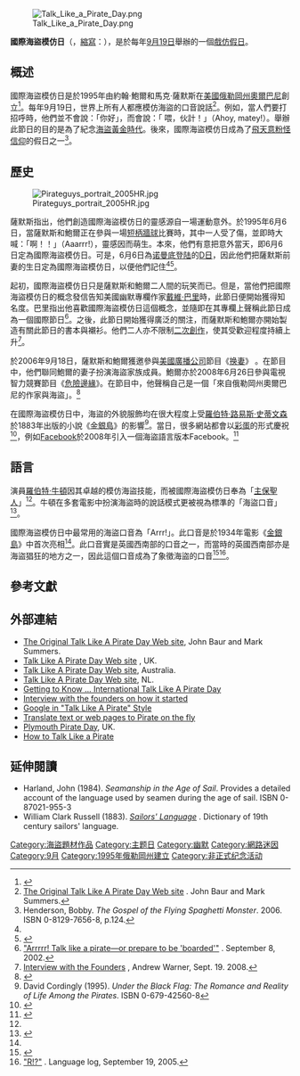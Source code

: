 {{noteTA
|T = zh-hans: 国际海盗语言日; zh-hant: 國際海盜模仿日;
|1 = zh-hans: 国际海盗语言日; zh-hant: 國際海盜模仿日;
}}
[[File:Talk_Like_a_Pirate_Day.png|thumb]]

'''國際海盜模仿日'''（{{lang-en|'''International Talk Like a Pirate Day'''}}，[[縮寫|縮寫]]：'''{{lang|en|ITLPD}}'''），是於每年[[9月19日|9月19日]]舉辦的一個[[戲仿|戲仿]][[假日|假日]]。

== 概述 ==
國際海盜模仿日是於1995年由約翰·鮑爾和馬克·薩默斯在[[美國|美國]][[俄勒岡州|俄勒岡州]][[奧爾巴尼_(俄勒岡州)|奧爾巴尼]]創立<ref name="anltysbr">{{cite web |url = http://www.highbeam.com/doc/1G1-110174926.html |title = Avast! No lubbers today, ye scurvy bilge rats! |publisher = Highbeam.com |date = 2003-09-19 |accessdate = 2009-11-01 |archive-url = https://web.archive.org/web/20121103072314/http://www.highbeam.com/doc/1G1-110174926.html |archive-date = 2012-11-03 |dead-url = yes }}</ref>。每年9月19日，世界上所有人都應模仿海盜的口音說話<ref name="TLAP">[http://www.talklikeapirate.com/ The Original Talk Like A Pirate Day Web site] {{Wayback|url=http://www.talklikeapirate.com/ |date=20121120063255 }}. John Baur and Mark Summers.</ref>。例如，當人們要打招呼時，他們並不會說：「你好」，而會說：「 喂，伙計！」（Ahoy, matey!）。舉辦此節日的目的是為了紀念[[海盜黃金時代|海盜黃金時代]]。後來，國際海盜模仿日成為了[[飞行面条怪物|飛天意粉怪信仰]]的假日之一<ref>Henderson, Bobby. ''The Gospel of the Flying Spaghetti Monster''. 2006. ISBN 0-8129-7656-8, p.124.</ref>。

== 歷史 ==
[[File:Pirateguys_portrait_2005HR.jpg|thumb]]

薩默斯指出，他們創造國際海盜模仿日的靈感源自一場運動意外。於1995年6月6日，當薩默斯和鮑爾正在參與一場[[短柄牆球|短柄牆球]]比賽時，其中一人受了傷，並即時大喊：「啊！！」（Aaarrr!），靈感因而萌生。本來，他們有意把意外當天，即6月6日定為國際海盜模仿日。可是，6月6日為[[诺曼底登陆|诺曼底登陆]]的[[D日|D日]]，因此他們把薩默斯前妻的生日定為國際海盜模仿日，以便他們記住<ref name="TLAP" /><ref>{{cite episode |title = The KBIM Pat & Brian Show |url = http://www.beyondinvestigation.com/mp3s/KBIM_Talk_Like_a_Pirate_Day_Show_9-19-2007.mp3 |network = Beyond Investigation Magazine |station = KBIM Webcast |city = Orange, California |airdate = September 19, 2007 |minutes = 40 |access-date = 2013-05-25 |archive-url = https://web.archive.org/web/20121030215750/http://www.beyondinvestigation.com/mp3s/KBIM_Talk_Like_a_Pirate_Day_Show_9-19-2007.mp3 |archive-date = 2012-10-30 |dead-url = yes }}</ref>。

起初，國際海盜模仿日只是薩默斯和鮑爾二人間的玩笑而已。但是，當他們把國際海盜模仿日的概念發信告知美國幽默專欄作家[[戴維·巴里|戴維·巴里]]時，此節日便開始獲得知名度。巴里指出他喜歡國際海盜模仿日這個概念，並隨即在其專欄上聲稱此節日成為一個國際節日<ref>[http://www.miamiherald.com/283/story/100129.html "Arrrrr! Talk like a pirate—or prepare to be 'boarded'"] {{Wayback|url=http://www.miamiherald.com/283/story/100129.html |date=20081121143954 }}. September 8, 2002.</ref>。之後，此節日開始獲得廣泛的關注，而薩默斯和鮑爾亦開始製造有關此節日的書本與襯衫。他們二人亦不限制[[二次創作|二次創作]]，使其受歡迎程度持續上升<ref>[http://blog.mixergy.com/talk-like-pirate/ Interview with the Founders] {{Wayback|url=http://blog.mixergy.com/talk-like-pirate/ |date=20080921061503 }}, Andrew Warner, Sept. 19. 2008.</ref>。

於2006年9月18日，薩默斯和鮑爾獲邀參與[[美國廣播公司|美國廣播公司]]節目《[[换妻_(美國電視系列)|换妻]]》 。在節目中，他們聯同鮑爾的妻子扮演海盜家族成員。鮑爾亦於2008年6月26日參與電視智力競賽節目《[[危險邊緣|危險邊緣]]》。在節目中，他聲稱自己是一個「來自俄勒岡州奧爾巴尼的作家與海盜」。<ref>{{Cite web |url=http://www.j-archive.com/showgame.php?game_id=2526 |title=J! Archive – Show #5494, aired 2008-06-26 |accessdate=2013-05-25 |archive-date=2020-12-08 |archive-url=https://web.archive.org/web/20201208020613/http://www.j-archive.com/showgame.php?game_id=2526 |dead-url=no }}</ref>

在國際海盜模仿日中，海盜的外貌服飾均在很大程度上受[[羅伯特·路易斯·史蒂文森|羅伯特·路易斯·史蒂文森]]於1883年出版的小說《[[金銀島|金銀島]]》的影響<ref>David Cordingly (1995). ''Under the Black Flag: The Romance and Reality of Life Among the Pirates''. ISBN 0-679-42560-8</ref>。當日，很多網站都會以[[彩蛋_(視覺)|彩蛋]]的形式慶祝<ref>{{cite web |url = http://venturebeat.com/2008/09/19/12seconds-wants-everyone-to-talk-like-a-pirate-more-invites-for-all/ |title = 12seconds wants everyone to talk like a pirate; more invites for all |publisher = VentureBeat |date = September 19, 2008 |accessdate = September 20, 2012 |archive-date = 2020-10-30 |archive-url = https://web.archive.org/web/20201030024948/https://venturebeat.com/2008/09/19/12seconds-wants-everyone-to-talk-like-a-pirate-more-invites-for-all/ |dead-url = no }}</ref>，例如[[Facebook|Facebook]]於2008年引入一個海盜語言版本Facebook。<ref>{{cite web |url = http://techcrunch.com/2009/09/19/once-again-facebook-owns-talk-like-a-pirate-day-on-the-web/ |title = Once Again, Facebook Owns 'Talk Like A Pirate Day' On The Web |work = TechCrunch |date = September 19, 2009 |accessdate = September 20, 2012 |author = Siegler, MG |archive-date = 2010-10-03 |archive-url = https://web.archive.org/web/20101003004026/http://techcrunch.com/2009/09/19/once-again-facebook-owns-talk-like-a-pirate-day-on-the-web/ |dead-url = no }}</ref>

== 語言 ==
演員[[羅伯特·牛頓|羅伯特·牛頓]]因其卓越的模仿海盜技能，而被國際海盜模仿日奉為「[[主保聖人|主保聖人]]」<ref name="anltysbr" />。牛頓在多套電影中扮演海盜時的說話模式更被視為標準的「海盜口音」<ref name="bonanos">{{cite web |last = Bonanos |first = Christopher |title = Did Pirates Really Say "Arrrr"? The origin of Hollywood's high-seas slang. |work = Slate |date = 2007-06-05 |publisher = Washington Post Newsweek Interactive Co |url = http://www.slate.com/id/2167567 |accessdate = 2007-09-16 |archive-date = 2011-09-24 |archive-url = https://web.archive.org/web/20110924084534/http://www.slate.com/id/2167567 |dead-url = no }}</ref>。

國際海盜模仿日中最常用的海盜口音為「Arrr!」。此口音是於1934年電影《[[金銀島|金銀島]]》中首次亮相<ref name="bonanos"/>。此口音實是英國西南部的口音之一，而當時的英國西南部亦是海盜猖狂的地方之一，因此這個口音成為了象徵海盜的口音<ref>{{cite web |url=http://www.answers.com/topic/west-country-accent |title=West Country dialects: Information from |publisher=Answers.com |date= |accessdate=2010-06-28 |archive-date=2017-09-18 |archive-url=https://web.archive.org/web/20170918110449/http://www.answers.com/topic/west-country-accent |dead-url=no }}</ref><ref>[http://itre.cis.upenn.edu/~myl/languagelog/archives/002482.html "R!?"] {{Wayback|url=http://itre.cis.upenn.edu/~myl/languagelog/archives/002482.html |date=20201111101550 }}. Language log, September 19, 2005.</ref>。

== 參考文獻 ==
{{Reflist|2}}

== 外部連結 ==
{{Commonscat|International Talk Like a Pirate Day}}
* [https://web.archive.org/web/20121120063255/http://www.talklikeapirate.com/ The Original Talk Like A Pirate Day Web site], John Baur and Mark Summers.
* [http://www.yarr.org.uk/ Talk Like A Pirate Day Web site] {{Wayback|url=http://www.yarr.org.uk/ |date=20201221081752 }}, UK.
* [https://web.archive.org/web/20130204074307/http://rrr.yaaarrr.com/ Talk Like A Pirate Day Web site], Australia.
* [https://web.archive.org/web/20120303071937/http://www.talklikeapirateday.nl/ Talk Like A Pirate Day Web site], NL.
* [http://www.hobotrashcan.com/2007/09/13/getting-to-know-international-talk-like-a-pirate-day/ Getting to Know ... International Talk Like A Pirate Day] {{Wayback|url=http://www.hobotrashcan.com/2007/09/13/getting-to-know-international-talk-like-a-pirate-day/ |date=20201128045153 }}
* [https://web.archive.org/web/20080921061503/http://blog.mixergy.com/talk-like-pirate/ Interview with the founders on how it started]
* [http://www.google.com/webhp?hl=xx-pirate Google in "Talk Like A Pirate" Style] {{Wayback|url=http://www.google.com/webhp?hl=xx-pirate |date=20201109035326 }}
* [http://translate-pirate.com/ Translate text or web pages to Pirate on the fly] {{Wayback|url=http://translate-pirate.com/ |date=20201112003448 }}
* [https://web.archive.org/web/20120713100151/http://www.piratedayplymouth.com/ Plymouth Pirate Day], UK.
* [https://web.archive.org/web/20130528151914/http://www.howpilgrim.com/how-talk-pirate-day.htm How to Talk Like a Pirate]

== 延伸閱讀 ==
* Harland, John (1984). ''Seamanship in the Age of Sail''. Provides a detailed account of the language used by seamen during the age of sail. ISBN 0-87021-955-3
* William Clark Russell (1883). [http://books.google.com/books?id=_BsEAAAAMAAJ ''Sailors' Language''] {{Wayback|url=http://books.google.com/books?id=_BsEAAAAMAAJ |date=20190331160732 }}. Dictionary of 19th century sailors' language.

{{DEFAULTSORT:Talk Like A Pirate Day, International}}
[[Category:海盜題材作品|Category:海盜題材作品]]
[[Category:主题日|Category:主题日]]
[[Category:幽默|Category:幽默]]
[[Category:網路迷因|Category:網路迷因]]
[[Category:9月|Category:9月]]
[[Category:1995年俄勒岡州建立|Category:1995年俄勒岡州建立]]
[[Category:非正式纪念活动|Category:非正式纪念活动]]